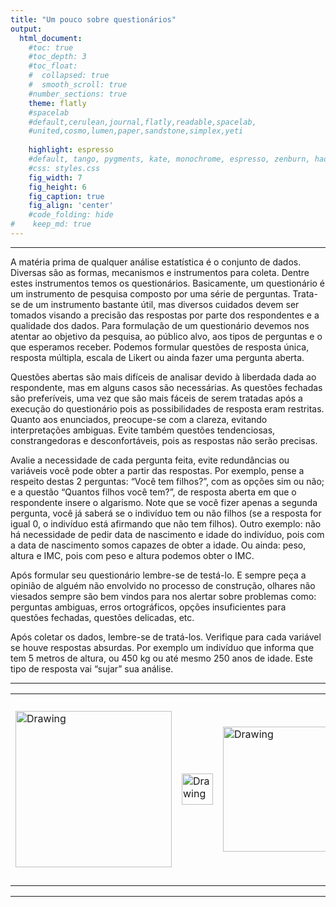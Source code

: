 ```yaml
---
title: "Um pouco sobre questionários"
output:
  html_document:                    
    #toc: true                       
    #toc_depth: 3                    
    #toc_float:                      
    #  collapsed: true
    #  smooth_scroll: true
    #number_sections: true           
    theme: flatly
    #spacelab
    #default,cerulean,journal,flatly,readable,spacelab,
    #united,cosmo,lumen,paper,sandstone,simplex,yeti
    
    highlight: espresso
    #default, tango, pygments, kate, monochrome, espresso, zenburn, haddock, and textmate
    #css: styles.css                
    fig_width: 7                    
    fig_height: 6                   
    fig_caption: true               
    fig_align: 'center'
    #code_folding: hide              
#    keep_md: true                   
---
```


---

A matéria prima de qualquer análise estatística é o conjunto de dados. Diversas são as formas, mecanismos e instrumentos para coleta. Dentre estes instrumentos temos os questionários. Basicamente, um questionário é um instrumento de pesquisa composto por uma série de perguntas. Trata-se de um instrumento bastante útil, mas diversos cuidados devem ser tomados visando a precisão das respostas por parte dos respondentes e a qualidade dos dados. Para formulação de um questionário devemos nos atentar ao objetivo da pesquisa, ao público alvo, aos tipos de perguntas e o que esperamos receber. Podemos formular questões de resposta única, resposta múltipla, escala de Likert ou ainda fazer uma pergunta aberta.

Questões abertas são mais difíceis de analisar devido à liberdada dada ao respondente, mas em alguns casos são necessárias. As questões fechadas são preferíveis, uma vez que são mais fáceis de serem tratadas após a execução do questionário pois as possibilidades de resposta eram restritas. Quanto aos enunciados, preocupe-se com a clareza, evitando interpretações ambiguas. Evite também questões tendenciosas, constrangedoras e desconfortáveis, pois as respostas não serão precisas. 

Avalie a necessidade de cada pergunta feita, evite redundâncias ou variáveis você pode obter a partir das respostas. Por exemplo, pense a respeito destas 2 perguntas: "Você tem filhos?", com as opções sim ou não; e a questão "Quantos filhos você tem?", de resposta aberta em que o respondente insere o algarismo. Note que se você fizer apenas a segunda pergunta, você já saberá se o indivíduo tem ou não filhos (se a resposta for igual 0, o indivíduo está afirmando que não tem filhos). Outro exemplo: não há necessidade de pedir data de nascimento e idade do indivíduo, pois com a data de nascimento somos capazes de obter a idade. Ou ainda: peso, altura e IMC, pois com peso e altura podemos obter o IMC.

Após formular seu questionário lembre-se de testá-lo. E sempre peça a opinião de alguém não envolvido no processo de construção, olhares não viesados sempre são bem vindos para nos alertar sobre problemas como: perguntas ambiguas, erros ortográficos, opções insuficientes para questões fechadas, questões delicadas, etc. 

Após coletar os dados, lembre-se de tratá-los. Verifique para cada variável se houve respostas absurdas. Por exemplo um indivíduo que informa que tem 5 metros de altura, ou 450 kg ou até mesmo 250 anos de idade. Este tipo de resposta vai "sujar" sua análise.

---

<center>
<table><tr>
<td> <img src="img/prppg.png" alt="Drawing" style="width: 250px;"/> </td>
<td> <img src="img/LogoB.png" alt="Drawing" style="width: 50px;"/> </td>
<td> <img src="img/ufpr.jpg" alt="Drawing" style="width: 200px;"/> </td>
<td> <img src="img/LogoB.png" alt="Drawing" style="width: 50px;"/> </td>
<td> <img src="img/leg_logo.png" alt="Drawing" style="width: 300px;"/> </td>
</tr></table>
</center>

---

<div class="tocify-extend-page" data-unique="tocify-extend-page" style="height: 0;"></div>